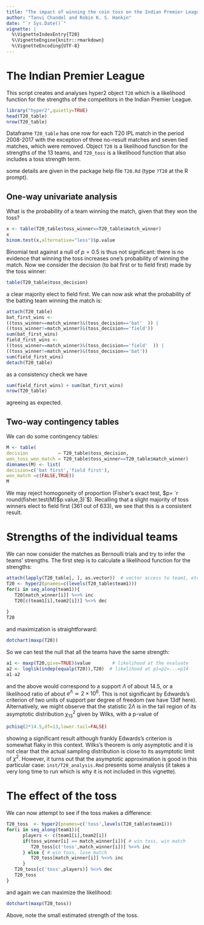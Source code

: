 ```yaml
---
title: "The impact of winning the coin toss on the Indian Premier League"
author: "Tanvi Chandel and Robin K. S. Hankin"
date: "`r Sys.Date()`"
vignette: |
  %\VignetteIndexEntry{T20}
  %\VignetteEngine{knitr::rmarkdown}
  %\VignetteEncoding{UTF-8}
---
```


# The Indian Premier League

This script creates and analyses hyper2 object ```T20``` which is a
likelihood function for the strengths of the competitors in the Indian
Premier League.


```r
library("hyper2",quietly=TRUE)
head(T20_table)
nrow(T20_table)
```		

Dataframe ```T20_table``` has one row for each T20 IPL match in the
period 2008-2017 with the exception of three no-result matches and
seven tied matches, which were removed.  Object ```T20``` is a
likelihood function for the strengths of the 13 teams, and
```T20_toss``` is a likelihood function that also includes a toss
strength term.

some details are given in the package help file
```T20.Rd``` (type ```?T20``` at the R prompt).

## One-way univariate analysis

What is the probability of a team winning the match, given that they
won the toss?

```r
x <- table(T20_table$toss_winner==T20_table$match_winner)
x
binom.test(x,alternative="less")$p.value
```

Binomial test against a null of $p=0.5$ is thus not significant: there
is no evidence that winning the toss increases one's probability of
winning the match.  Now we consider the decision (to bat first or to
field first) made by the toss winner:

```r
table(T20_table$toss_decision)
```

a clear majority elect to field first. We can now ask what the
probability of the batting team winning the match is:

```r
attach(T20_table)
bat_first_wins <- 
((toss_winner==match_winner)&(toss_decision=='bat'  )) | 
((toss_winner!=match_winner)&(toss_decision=='field'))
sum(bat_first_wins)
field_first_wins <- 
((toss_winner==match_winner)&(toss_decision=='field'  )) | 
((toss_winner!=match_winner)&(toss_decision=='bat'))
sum(field_first_wins)
detach(T20_table)
```

as a consistency check we have

```r
sum(field_first_wins) + sum(bat_first_wins)
nrow(T20_table)
```
agreeing as expected.

## Two-way contingency tables

We can do some contingency tables:

```r
M <- table(
decision           = T20_table$toss_decision,
won_toss_won_match = T20_table$toss_winner==T20_table$match_winner)
dimnames(M) <- list(
decision=c('bat first','field first'),
won_match =c(FALSE,TRUE))
M
```

We may reject homogoneity of proportion (Fisher's exact test, $p= `r round(fisher.test(M)$p.value,3)`$).  Recalling that a slight majority
of toss winners elect to field first (361 out of 633), we see that this is a consistent result.




# Strengths of the individual teams

We can now consider the matches as Bernoulli trials and try to infer
the teams' strengths.  The first step is to calculate a likelihood
function for the strengths:


```r
attach(lapply(T20_table[, ], as.vector))  # vector access to team1, etc
T20 <- hyper2(pnames=c(levels(T20_table$team1)))
for(i in seq_along(team1)){
   T20[match_winner[i]] %<>% inc
   T20[c(team1[i],team2[i])] %<>% dec
      			     	  
}		       
T20
```

and maximization is straightforward:

```r
dotchart(maxp(T20))
```

So we can test the null that all the teams have the same strength:

```r
a1 <- maxp(T20,give=TRUE)$value        # likelihood at the evaluate
a2 <- loglik(indep(equalp(T20)),T20)  # likelihood at p1=p2=...=p14
a1-a2
```

and the above would correspond to a support $\Lambda$ of about 14.5,
or a likelihood ratio of about $e^\Lambda\simeq 2\times 10^6$.  This
is not significant by Edwards's criterion of two units of support per
degree of freedom (we have 13df here).  Alternatively, we might
observe that the statistic $2\Lambda$ is in the tail region of its
asymptotic distribution $\chi^2_{13}$ given by Wilks, with a p-value
of

```r
pchisq(2*14.5,df=13,lower.tail=FALSE)
```

showing a significant result although frankly Edwards's criterion is
somewhat flaky in this context.  Wilks's theorem is only asymptotic
and it is not clear that the actual sampling distribution is close to
its asymptotic limit of $\chi^2$.  However, it turns out that the
asymptotic approximation is good in this particular case:
```inst/T20_analysis.Rmd``` presents some analysis (it takes a very
long time to run which is why it is not included in this vignette).


# The effect of the toss

We can now attempt to see if the toss makes a difference:

```r
T20_toss  <- hyper2(pnames=c('toss',levels(T20_table$team1)))
for(i in seq_along(team1)){
      players <- c(team1[i],team2[i])
      if(toss_winner[i] == match_winner[i]){ # win toss, win match
         T20_toss[c('toss',match_winner[i])] %<>% inc
      } else { # win toss, lose match
         T20_toss[match_winner[i]] %<>% inc
      }			 
   T20_toss[c('toss',players)] %<>% dec
   T20_toss
}			  
```
and again we can maximize the likelihood:

```r
dotchart(maxp(T20_toss))
```

Above, note the small estimated strength of the toss.
